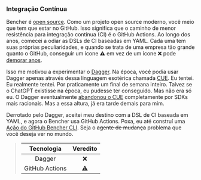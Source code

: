 ### Integração Contínua

Bencher é [open source][github bencher]. Como um projeto open source moderno, você meio que tem que estar no GitHub. Isso significa que o caminho de menor resistência para integração contínua (CI) é o GitHub Actions. Ao longo dos anos, comecei a odiar as DSLs de CI baseadas em YAML. Cada uma tem suas próprias peculiaridades, e quando se trata de uma empresa tão grande quanto o GitHub, conseguir um ícone ⚠️ em vez de um ícone ❌ pode [demorar anos][github runner 2347].

Isso me motivou a experimentar o [Dagger][github dagger]. Na época, você podia usar Dagger apenas através dessa linguagem esotérica chamada [CUE][cue]. Eu tentei. Eu realmente tentei. Por praticamente um final de semana inteiro. Talvez se o ChatGPT existisse na época, eu pudesse ter conseguido. Mas não era só eu. O Dagger eventualmente [abandonou o CUE][dagger cue] completamente por SDKs mais racionais. Mas a essa altura, já era tarde demais para mim.

Derrotado pelo Dagger, aceitei meu destino com a DSL de CI baseada em YAML, e agora o Bencher usa GitHub Actions. Poxa, eu até construí uma [Ação do GitHub Bencher CLI][github bencher cli]. Seja o ~~agente de mudança~~ problema que você deseja ver no mundo.

> |   Tecnologia   | Veredito |
> | :------------: | :------: |
> |     Dagger     |    ❌    |
> | GitHub Actions |    ⚠️    |

[github bencher]: https://github.com/bencherdev/bencher
[github runner 2347]: https://github.com/actions/runner/issues/2347
[github dagger]: https://github.com/dagger/dagger
[cue]: https://cuelang.org/
[dagger cue]: https://dagger.io/blog/ending-cue-support
[github bencher cli]: https://github.com/marketplace/actions/bencher-cli